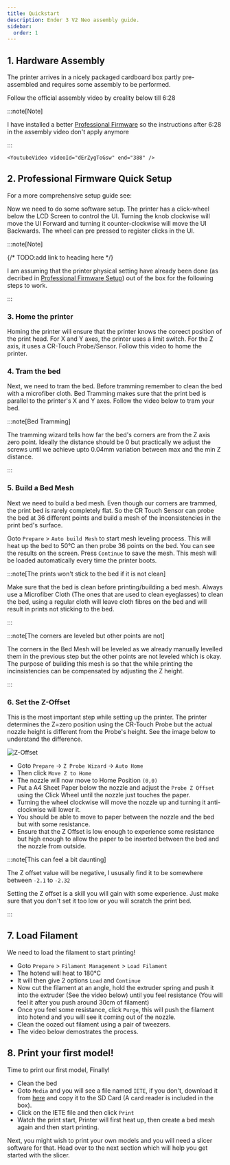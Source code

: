 ```yaml
---
title: Quickstart
description: Ender 3 V2 Neo assembly guide.
sidebar:
  order: 1
---
```



## 1. Hardware Assembly

The printer arrives in a nicely packaged cardboard box partly pre-assembled and
requires some assembly to be performed.

Follow the official assembly video by creality below till 6:28

:::note[Note]

I have installed a better
[Professional Firmware](https://github.com/mriscoc/Ender3V2S1) so the
instructions after 6:28 in the assembly video don't apply anymore

:::

    <YoutubeVideo videoId="dErZygToGsw" end="388" />

## 2. Professional Firmware Quick Setup

For a more comprehensive setup guide see:

Now we need to do some software setup. The printer has a click-wheel below the
LCD Screen to control the UI. Turning the knob clockwise will move the UI
Forward and turning it counter-clockwise will move the UI Backwards. The wheel
can pre pressed to register clicks in the UI.

:::note[Note]

{/* TODO:add link to heading here */}

I am assuming that the printer physical setting have already been done (as
decribed in [Professional Firmware Setup](/guides/professional-firmware-setup))
out of the box for the following steps to work.

:::

### 3. Home the printer

Homing the printer will ensure that the printer knows the coreect position of
the print head. For X and Y axes, the printer uses a limit switch. For the Z
axis, it uses a CR-Touch Probe/Sensor. Follow this video to home the printer.

<YoutubeVideo videoId="tt7gfkP0jtA" />

### 4. Tram the bed

Next, we need to tram the bed. Before tramming remember to clean the bed with a
microfiber cloth. Bed Tramming makes sure that the print bed is parallel to the
printer's X and Y axes. Follow the video below to tram your bed.

<YoutubeVideo videoId="SVyjJ6fC8J4" />

:::note[Bed Tramming]

The tramming wizard tells how far the bed's corners are from the Z axis zero
point. Ideally the distance should be 0 but practically we adjust the screws
until we achieve upto 0.04mm variation between max and the min Z distance.

:::

### 5. Build a Bed Mesh

Next we need to build a bed mesh. Even though our corners are trammed, the print
bed is rarely completely flat. So the CR Touch Sensor can probe the bed at 36
different points and build a mesh of the inconsistencies in the print bed's
surface.

Goto `Prepare` > `Auto build Mesh` to start mesh leveling process. This will
heat up the bed to 50&deg;C an then probe 36 points on the bed. You can see the
results on the screen. Press `Continue` to save the mesh. This mesh will be
loaded automatically every time the printer boots.

:::note[The prints won't stick to the bed if it is not clean]

Make sure that the bed is clean before printing/building a bed mesh. Always use
a Microfiber Cloth (The ones that are used to clean eyeglasses) to clean the
bed, using a regular cloth will leave cloth fibres on the bed and will result in
prints not sticking to the bed.

:::

<YoutubeVideo videoId="DWLOGQ__CJo" />

:::note[The corners are leveled but other points are not]

The corners in the Bed Mesh will be leveled as we already manually levelled them
in the previous step but the other points are not leveled which is okay. The
purpose of building this mesh is so that the while printing the incinsistencies
can be compensated by adjusting the Z height.

:::

### 6. Set the Z-Offset

This is the most important step while setting up the printer. The printer
determines the Z=zero position using the CR-Touch Probe but the actual nozzle
height is different from the Probe's height. See the image below to understand
the difference.

![Z-Offset](../../../assets/zoffset.svg)

- Goto `Prepare` -> `Z Probe Wizard` -> `Auto Home`
- Then click `Move Z to Home`
- The nozzle will now move to Home Position `(0,0)`
- Put a A4 Sheet Paper below the nozzle and adjust the `Probe Z Offset` using
  the Click Wheel until the nozzle just touches the paper.
- Turning the wheel clockwise will move the nozzle up and turning it
  anti-clockwise will lower it.
- You should be able to move to paper between the nozzle and the bed but with
  some resistance.
- Ensure that the Z Offset is low enough to experience some resistance but high
  enough to allow the paper to be inserted between the bed and the nozzle from
  outside.

:::note[This can feel a bit daunting]

The Z offset value will be negative, I ususally find it to be somewhere between
`-2.1` to `-2.32`

Setting the Z offset is a skill you will gain with some experience. Just make
sure that you don't set it too low or you will scratch the print bed.

:::

## 7. Load Filament

We need to load the filament to start printing!

- Goto `Prepare` > `Filament Management` > `Load Filament`
- The hotend will heat to 180&deg;C
- It will then give 2 options `Load` and `Continue`
- Now cut the filament at an angle, hold the extruder spring and push it into
  the extruder (See the video below) until you feel resistance (You will feel it
  after you push around 30cm of filament)
- Once you feel some resistance, click `Purge`, this will push the filament into
  hotend and you will see it coming out of the nozzle.
- Clean the oozed out filament using a pair of tweezers.
- The video below demostrates the process.

<YoutubeVideo videoId="-haL_RVxI5A" />

## 8. Print your first model!

Time to print our first model, Finally!

- Clean the bed
- Goto `Media` and you will see a file named `IETE`, if you don't, download it
  from [here](../../../../public/IETE.gcode) and copy it to the SD Card (A card
  reader is included in the box).
- Click on the IETE file and then click `Print`
- Watch the print start, Printer will first heat up, then create a bed mesh
  again and then start printing.

Next, you might wish to print your own models and you will need a slicer
software for that. Head over to the next section which will help you get started
with the slicer.
